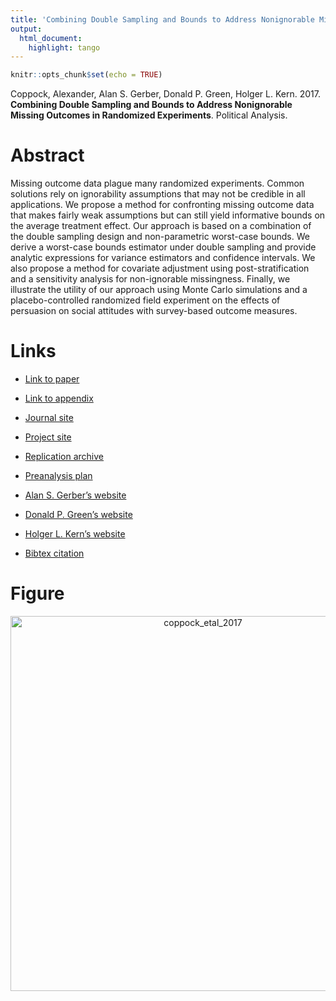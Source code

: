 ```yaml
---
title: 'Combining Double Sampling and Bounds to Address Nonignorable Missing Outcomes in Randomized Experiments'
output:
  html_document:
    highlight: tango
---
```


```r
knitr::opts_chunk$set(echo = TRUE)
```

Coppock, Alexander, Alan S. Gerber, Donald P. Green, Holger L. Kern. 2017. <b>Combining Double Sampling and Bounds to Address Nonignorable Missing Outcomes in Randomized Experiments</b>. Political Analysis.

# Abstract
Missing outcome data plague many randomized experiments. Common solutions rely on ignorability assumptions that may not be credible in all applications. We propose a method for confronting missing outcome data that makes fairly weak assumptions but can still yield informative bounds on the average treatment effect. Our approach is based on a combination of the double sampling design and non-parametric worst-case bounds. We derive a worst-case bounds estimator under double sampling and provide analytic expressions for variance estimators and confidence intervals. We also propose a method for covariate adjustment using post-stratification and a sensitivity analysis for non-ignorable missingness. Finally, we illustrate the utility of our approach using Monte Carlo simulations and a placebo-controlled randomized field experiment on the effects of persuasion on social attitudes with survey-based outcome measures.

# Links
 - <a href='coppock_etal_2017.pdf' target='_blank'>Link to paper</a>
 - <a href='coppock_etal_2017_appendix.pdf'target='_blank'>Link to appendix</a>
 - <a href='https://doi.org/10.1017/pan.2016.6'target='_blank'>Journal site</a>
 - <a href='http://alexandercoppock.com/attrition/index.html'target='_blank'>Project site</a>
 - <a href='https://doi.org/10.7910/DVN/AQB4MP'target='_blank'>Replication archive</a>
 - <a href='https://osf.io/wkj8v'target='_blank'>Preanalysis plan</a>

 - <a href= 'http://campuspress.yale.edu/alangerber/' target='_blank'>Alan S. Gerber's website</a>
 - <a href= 'http://www.donaldgreen.com/' target='_blank'>Donald P. Green's website</a>
 - <a href= 'http://www.holgerkern.com' target='_blank'>Holger L. Kern's website</a>
 - <a href='coppock_etal_2017.bib'target='_blank'>Bibtex citation</a>

# Figure
<center><img src="display_figures/coppock_etal_2017_display.png" alt="coppock_etal_2017" width="600"></center>